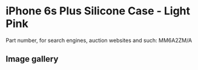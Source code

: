 
# iPhone 6s Plus Silicone Case - Light Pink

Part number, for search engines, auction websites and such: MM6A2ZM/A

## Image gallery

<div style={{ width: '100%', maxWidth: '768px' }}>
<GalleryComponent
    images={[
      {
        original: "/everysource/MM6A2.webp",
        thumbnail: "/everypreview/MM6A2.webp",
      },
      {
        original: "/everysource/MM6A2_AV1_GOLD.webp",
        thumbnail: "/everypreview/MM6A2_AV1_GOLD.webp",
      },
      {
        original: "/everysource/MM6A2_AV1_SILVER.webp",
        thumbnail: "/everypreview/MM6A2_AV1_SILVER.webp",
      },
      {
        original: "/everysource/MM6A2_AV1_SPACE_GRAY.webp",
        thumbnail: "/everypreview/MM6A2_AV1_SPACE_GRAY.webp",
      }
    ]}
  />
</div>